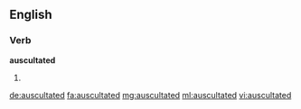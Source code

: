 ==English==

===Verb===
'''auscultated'''

# {{past of|auscultate}}

[[de:auscultated]]
[[fa:auscultated]]
[[mg:auscultated]]
[[ml:auscultated]]
[[vi:auscultated]]